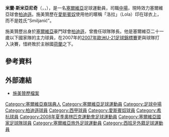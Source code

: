 {{noteta
|G1=laliga
|T=zh-hans:米兰·斯米亚尼奇;zh-hk:米蘭·施美贊歷;zh-tw:米蘭·斯米亞尼奇;
|1=zh-hans:斯米亚尼奇;zh-hk:施美贊歷;zh-tw:斯米亞尼奇;
|2=zh-hans:贝尔格莱德游击队;zh-hk:柏迪遜;zh-tw:貝爾格萊德游擊隊;
}}
{{Infobox Football biography 
| playername = Lola 
| image = [[File:Milan_Smiljanic.JPG|150px]]
| height = {{height|m=1.83}}
| fullname = 米兰·斯米亚尼奇<br />''Milan Smiljanić'' 
| nickname = 洛拉（Lola、{{lang|sr|Лола}}）
| dateofbirth = {{birth date and age|1986|11|19}} 
| cityofbirth = [[卡爾馬|卡爾馬]] 
| countryofbirth = [[瑞典|瑞典]] 
| currentclub =  [[柏迪遜|柏迪遜]] 
| clubnumber = 99
| position = [[中場|中場]] 
| youthyears =  
| youthclubs = 
| youthyears1 = | youthclubs1 = [[柏迪遜|柏迪遜]]
| years1 = 2005–2007 | clubs1 = [[柏迪遜|柏迪遜]] | caps1 = 48 | goals1 = 1
| years2 = 2007–2011 | clubs2 = [[愛斯賓奴|愛斯賓奴]] | caps2 = 47 | goals2 = 0
| years3 = 2010 | clubs3 = → {{fb team 希杭}} | caps3 = 6 | goals3 = 0
| years4 = 2010–2011 | clubs4 = → [[柏迪遜|柏迪遜]] | caps4 = 18 | goals4 = 1
| years5 = 2011– | clubs5 = [[柏迪遜|柏迪遜]] | caps5 = 42 | goals5 = 1
| nationalyears1 = 2006–2009 | nationalteam1 = [[塞爾維亞21歲以下國家足球隊|塞爾維亞U21]] | nationalcaps1 = 28 | nationalgoals1 = 2
| nationalyears2 = 2007–2008 | nationalteam2 = [[塞爾維亞國家足球隊|塞爾維亞]] | nationalcaps2 = 6 | nationalgoals2 = 1
| pcupdate = 2013年1月20日 
| ntupdate = 2013年1月20日 
|}}
{{中文譯名
| english    = Milan '''Smiljanić''' / '''Lola'''
| putonghua  = 斯米亚尼奇<small>（[[足球周刊|足球周刊]]）</small> <br /> 斯米利亚尼奇
| taiwan     = 斯米亞尼奇
| cantonese  = 施美贊歷<small>（[[香港有線電視體育平台|有線電視]]）</small> <br />施米贊歷<small>（澳門彩票<ref>[http://web.macauslot.com/soccer/html/database/player/ch-player_55881.html 澳門足球彩票]</ref>）</small><br /> 史米贊歷<small>（[[明報|明報]]）</small>
|}}
'''米蘭·斯米亞尼奇'''（{{lang-sr|'''Milan Smiljanić'''}}，{{lang|sr|'''Милан Смиљанић'''}}，{{bd|1986年|11月19日|catidx=Smiljanic, Milan}}），是一名[[塞爾維亞|塞爾維亞]]足球運動員，司職[[中場|中場]]，現時效力塞爾維亞球會[[柏迪遜|柏迪遜]]。施美贊歷在[[愛斯賓奴|愛斯賓奴]]使用他的暱稱「洛拉」（Lola）印在球衣上，而不是姓氏“Smiljanić”。

施美贊歷出身於[[塞爾維亞|塞爾維亞]]豪門球會[[柏迪遜|柏迪遜]]，曾擔任球隊隊長。他是塞爾維亞二十一歲以下國家隊的主力球員，在2007年的[[2007年歐洲U-21足球錦標賽|2007年歐洲U-21足球錦標賽]]更與球隊打入決賽，惜終敗於主辦國[[荷蘭U21|荷蘭]]之下。

== 參考資料 ==
<div class="references-small">
<references />
</div>

== 外部連結 ==
* [https://web.archive.org/web/20071017190104/http://beliorlovi.net/milan-smiljanic.html 施美贊歷檔案]

{{2008年奧運會男子足球塞爾維亞參賽名單}}

{{DEFAULTSORT:Smiljanic, Milan}}
[[Category:塞爾維亞裔瑞典人|Category:塞爾維亞裔瑞典人]]
[[Category:塞爾維亞足球運動員|Category:塞爾維亞足球運動員]]
[[Category:足球中場|Category:足球中場]]
[[Category:柏迪遜球員|Category:柏迪遜球員]]
[[Category:西甲球員|Category:西甲球員]]
[[Category:愛斯賓奴球員|Category:愛斯賓奴球員]]
[[Category:希杭球員|Category:希杭球員]]
[[Category:2008年夏季奧林匹克運動會足球運動員|Category:2008年夏季奧林匹克運動會足球運動員]]
[[Category:塞爾維亞國家足球隊球員|Category:塞爾維亞國家足球隊球員]]
[[Category:塞爾維亞旅外足球運動員|Category:塞爾維亞旅外足球運動員]]
[[Category:西班牙外籍足球運動員|Category:西班牙外籍足球運動員]]